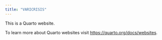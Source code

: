 ```yaml
---
title: "VARICRISIS"
---
```


This is a Quarto website.

To learn more about Quarto websites visit <https://quarto.org/docs/websites>.

